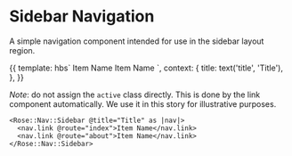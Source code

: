 
<Meta title="Rose|Nav/Sidebar" component="Nav/Sidebar" />

# Sidebar Navigation

A simple navigation component intended for use in the sidebar layout region.

<Preview>
  <Story name="Basic Sidebar Nav" height="8rem">{{
    template: hbs`
      <Rose::Nav::Sidebar @title={{title}} as |nav|>
        <nav.link @route="index" class="active">Item Name</nav.link>
        <nav.link @route="index">Item Name</nav.link>
      </Rose::Nav::Sidebar>
    `,
    context: {
      title: text('title', 'Title'),
    },
  }}</Story>
</Preview>

_Note_:  do not assign the `active` class directly.  This is done by the link
component automatically.  We use it in this story for illustrative purposes.

```htmlbars
<Rose::Nav::Sidebar @title="Title" as |nav|>
  <nav.link @route="index">Item Name</nav.link>
  <nav.link @route="about">Item Name</nav.link>
</Rose::Nav::Sidebar>
```
